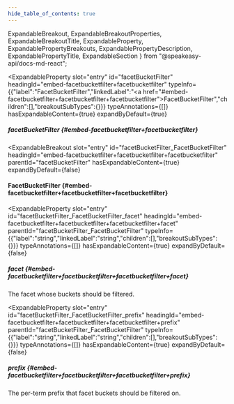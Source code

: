 ```yaml
---
hide_table_of_contents: true
---
```

  ExpandableBreakout,
  ExpandableBreakoutProperties,
  ExpandableBreakoutTitle,
  ExpandableProperty,
  ExpandablePropertyBreakouts,
  ExpandablePropertyDescription,
  ExpandablePropertyTitle,
  ExpandableSection
} from "@speakeasy-api/docs-md-react";

<ExpandableSection>

<ExpandableProperty
  slot="entry"
  id="facetBucketFilter"
  headingId="embed-facetbucketfilter+facetbucketfilter"
  typeInfo={{"label":"FacetBucketFilter","linkedLabel":"<a href=\"#embed-facetbucketfilter+facetbucketfilter+facetbucketfilter\">FacetBucketFilter</a>","children":[],"breakoutSubTypes":{}}}
  typeAnnotations={[]}
  hasExpandableContent={true}
  expandByDefault={true}
>

<ExpandablePropertyTitle slot="title">

##### facetBucketFilter \{#embed-facetbucketfilter+facetbucketfilter\}

</ExpandablePropertyTitle>

<ExpandablePropertyBreakouts slot="breakouts">

<ExpandableBreakout
  slot="entry"
  id="facetBucketFilter_FacetBucketFilter"
  headingId="embed-facetbucketfilter+facetbucketfilter+facetbucketfilter"
  parentId="facetBucketFilter"
  hasExpandableContent={true}
  expandByDefault={false}
>

<ExpandableBreakoutTitle slot="title">

#### FacetBucketFilter \{#embed-facetbucketfilter+facetbucketfilter+facetbucketfilter\}

</ExpandableBreakoutTitle>

<ExpandableBreakoutProperties slot="properties">

<ExpandableProperty
  slot="entry"
  id="facetBucketFilter_FacetBucketFilter_facet"
  headingId="embed-facetbucketfilter+facetbucketfilter+facetbucketfilter+facet"
  parentId="facetBucketFilter_FacetBucketFilter"
  typeInfo={{"label":"string","linkedLabel":"string","children":[],"breakoutSubTypes":{}}}
  typeAnnotations={[]}
  hasExpandableContent={true}
  expandByDefault={false}
>

<ExpandablePropertyTitle slot="title">

##### facet \{#embed-facetbucketfilter+facetbucketfilter+facetbucketfilter+facet\}

</ExpandablePropertyTitle>

<ExpandablePropertyDescription slot="description">

The facet whose buckets should be filtered.

</ExpandablePropertyDescription>

</ExpandableProperty>

<ExpandableProperty
  slot="entry"
  id="facetBucketFilter_FacetBucketFilter_prefix"
  headingId="embed-facetbucketfilter+facetbucketfilter+facetbucketfilter+prefix"
  parentId="facetBucketFilter_FacetBucketFilter"
  typeInfo={{"label":"string","linkedLabel":"string","children":[],"breakoutSubTypes":{}}}
  typeAnnotations={[]}
  hasExpandableContent={true}
  expandByDefault={false}
>

<ExpandablePropertyTitle slot="title">

##### prefix \{#embed-facetbucketfilter+facetbucketfilter+facetbucketfilter+prefix\}

</ExpandablePropertyTitle>

<ExpandablePropertyDescription slot="description">

The per-term prefix that facet buckets should be filtered on.

</ExpandablePropertyDescription>

</ExpandableProperty>

</ExpandableBreakoutProperties>

</ExpandableBreakout>

</ExpandablePropertyBreakouts>

</ExpandableProperty>

</ExpandableSection>